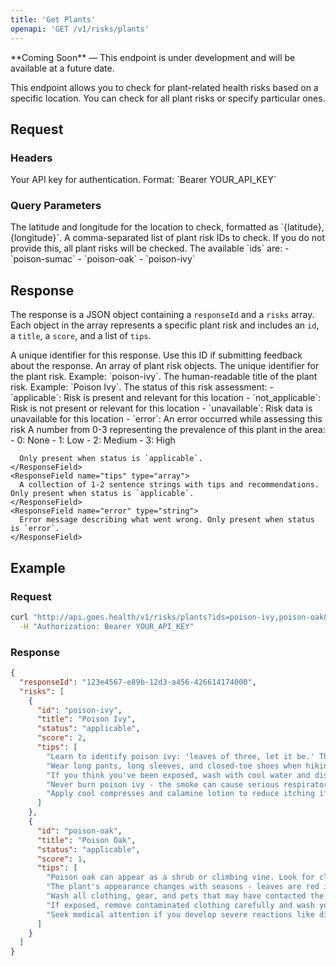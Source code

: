 ```yaml
---
title: 'Get Plants'
openapi: 'GET /v1/risks/plants'
---
```


<Note type="warning">
  **Coming Soon** — This endpoint is under development and will be available at a future date.
</Note>

This endpoint allows you to check for plant-related health risks based on a specific location. You can check for all plant risks or specify particular ones.

## Request

### Headers

<ParamField header="Authorization" type="string" required>
  Your API key for authentication. Format: `Bearer YOUR_API_KEY`
</ParamField>

### Query Parameters

<ParamField query="location" type="string" required>
  The latitude and longitude for the location to check, formatted as `{latitude},{longitude}`.
</ParamField>

<ParamField query="ids" type="string">
  A comma-separated list of plant risk IDs to check. If you do not provide this, all plant risks will be checked.
  The available `ids` are:
  - `poison-sumac`
  - `poison-oak`
  - `poison-ivy`
</ParamField>

## Response

The response is a JSON object containing a `responseId` and a `risks` array. Each object in the array represents a specific plant risk and includes an `id`, a `title`, a `score`, and a list of `tips`.

<ResponseField name="responseId" type="string">
  A unique identifier for this response. Use this ID if submitting feedback about the response.
</ResponseField>

<ResponseField name="risks" type="array">
  An array of plant risk objects.
  <Expandable title="child attributes">
    <ResponseField name="id" type="string">
      The unique identifier for the plant risk. Example: `poison-ivy`.
    </ResponseField>
    <ResponseField name="title" type="string">
      The human-readable title of the plant risk. Example: `Poison Ivy`.
    </ResponseField>
    <ResponseField name="status" type="enum">
      The status of this risk assessment:
      - `applicable`: Risk is present and relevant for this location
      - `not_applicable`: Risk is not present or relevant for this location  
      - `unavailable`: Risk data is unavailable for this location
      - `error`: An error occurred while assessing this risk
    </ResponseField>
    <ResponseField name="score" type="number">
      A number from 0-3 representing the prevalence of this plant in the area:
      - 0: None
      - 1: Low
      - 2: Medium
      - 3: High
      
      Only present when status is `applicable`.
    </ResponseField>
    <ResponseField name="tips" type="array">
      A collection of 1-2 sentence strings with tips and recommendations. Only present when status is `applicable`.
    </ResponseField>
    <ResponseField name="error" type="string">
      Error message describing what went wrong. Only present when status is `error`.
    </ResponseField>
  </Expandable>
</ResponseField>

## Example

### Request

```bash
curl "http://api.goes.health/v1/risks/plants?ids=poison-ivy,poison-oak&location=34.0522,-118.2437" \
  -H "Authorization: Bearer YOUR_API_KEY"
```

### Response

```json
{
  "responseId": "123e4567-e89b-12d3-a456-426614174000",
  "risks": [
    {
      "id": "poison-ivy",
      "title": "Poison Ivy",
      "status": "applicable",
      "score": 2,
      "tips": [
        "Learn to identify poison ivy: 'leaves of three, let it be.' The plant has three leaflets with the middle leaflet having a longer stem.",
        "Wear long pants, long sleeves, and closed-toe shoes when hiking in areas where poison ivy might be present.",
        "If you think you've been exposed, wash with cool water and dish soap as soon as possible to remove the oils.",
        "Never burn poison ivy - the smoke can cause serious respiratory problems if inhaled.",
        "Apply cool compresses and calamine lotion to reduce itching if you develop a rash."
      ]
    },
    {
      "id": "poison-oak",
      "title": "Poison Oak",
      "status": "applicable",
      "score": 1,
      "tips": [
        "Poison oak can appear as a shrub or climbing vine. Look for clusters of three leaflets that may be lobed or smooth-edged.",
        "The plant's appearance changes with seasons - leaves are red in spring, green in summer, and yellow/red in fall.",
        "Wash all clothing, gear, and pets that may have contacted the plant, as the oils can remain active for months.",
        "If exposed, remove contaminated clothing carefully and wash your skin with cold water immediately.",
        "Seek medical attention if you develop severe reactions like difficulty breathing or widespread blistering."
      ]
    }
  ]
}
``` 